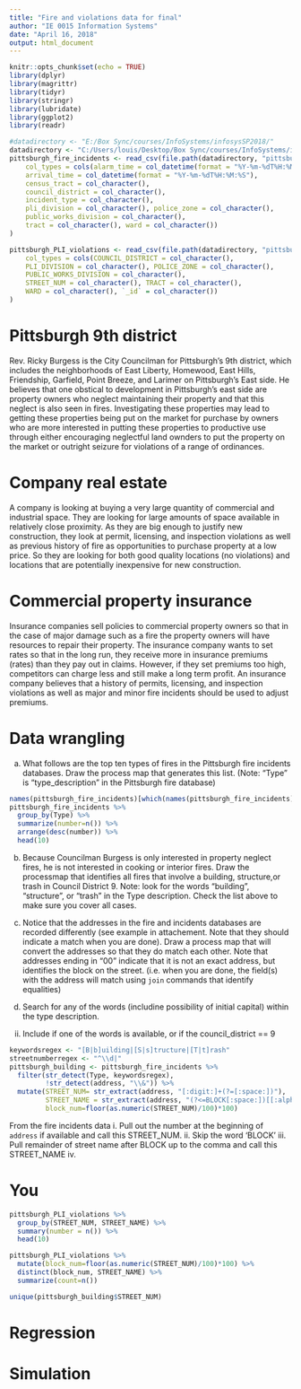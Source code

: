 ```yaml
---
title: "Fire and violations data for final"
author: "IE 0015 Information Systems"
date: "April 16, 2018"
output: html_document
---
```


```r
knitr::opts_chunk$set(echo = TRUE)
library(dplyr)
library(magrittr)
library(tidyr)
library(stringr)
library(lubridate)
library(ggplot2)
library(readr)
```

```r
#datadirectory <- "E:/Box Sync/courses/InfoSystems/infosysSP2018/"
datadirectory <- "C:/Users/louis/Desktop/Box Sync/courses/InfoSystems/infosysSP2018/"
pittsburgh_fire_incidents <- read_csv(file.path(datadirectory, "pittsburgh_fire_incidents.csv"),
    col_types = cols(alarm_time = col_datetime(format = "%Y-%m-%dT%H:%M:%S"),
    arrival_time = col_datetime(format = "%Y-%m-%dT%H:%M:%S"), 
    census_tract = col_character(),
    council_district = col_character(),
    incident_type = col_character(),
    pli_division = col_character(), police_zone = col_character(),
    public_works_division = col_character(),
    tract = col_character(), ward = col_character())
)

pittsburgh_PLI_violations <- read_csv(file.path(datadirectory, "pittsburgh_PLI_violations.csv"),
    col_types = cols(COUNCIL_DISTRICT = col_character(),
    PLI_DIVISION = col_character(), POLICE_ZONE = col_character(),
    PUBLIC_WORKS_DIVISION = col_character(),
    STREET_NUM = col_character(), TRACT = col_character(),
    WARD = col_character(), `_id` = col_character())
)
```

#  Pittsburgh 9th district

Rev. Ricky Burgess is the City Councilman for Pittsburgh's 9th district, which includes the neighborhoods of East Liberty, Homewood, East Hills, Friendship, Garfield, Point Breeze, and Larimer on Pittsburgh's East side.  He believes that one obstical to development in Pittsburgh's east side are property owners who neglect maintaining their property and that this neglect is also seen in fires. Investigating these properties may lead to getting these properties being put on the market for purchase by owners who are more interested in putting these properties to productive use through either encouraging neglectful land ownders to put the property on the market or outright seizure for violations of a range of ordinances.

# Company real estate

A company is looking at buying a very large quantity of commercial and industrial space. They are looking for large amounts of space available in relatively close proximity. As they are big enough to justify new construction, they look at permit, licensing, and inspection violations as well as previous history of fire as opportunities to purchase property at a low price.  So they are looking for both good quality locations (no violations) and locations that are potentially inexpensive for new construction.

#  Commercial property insurance

Insurance companies sell policies to commercial property owners so that in the case of major damage such as a fire the property owners will have resources to repair their property. 
The insurance company wants to set rates so that in the long run, they receive more in insurance premiums (rates) than they pay out in claims. 
However, if they set premiums too high, competitors can charge less and still make a long term profit.
An insurance company believes that a history of permits, licensing, and inspection violations as well as major and minor fire incidents should be used to adjust premiums.  

#  Data wrangling


a. What follows are the top ten types of fires in the Pittsburgh fire incidents databases.  Draw the process map that generates this list. (Note: "Type" is "type_description" in the Pittsburgh fire database)


```r
names(pittsburgh_fire_incidents)[which(names(pittsburgh_fire_incidents) == "type_description")] <- "Type"
pittsburgh_fire_incidents %>%
  group_by(Type) %>%
  summarize(number=n()) %>%
  arrange(desc(number)) %>%
  head(10)
```

b.  Because Councilman Burgess is only interested in property neglect fires, he is not interested in cooking or interior fires.  Draw the processmap that identifies all fires that involve a building, structure,or trash in Council District 9. Note: look for the words "building", "structure", or "trash" in the Type description. Check the list above to make sure you cover all cases.

c.  Notice that the addresses in the fire and incidents databases are recorded differently (see example in attachement. Note that they should indicate a match when you are done).  Draw a process map that will convert the addresses so that they do match each other.  Note that addresses ending in "00" indicate that it is not an exact address, but identifies the block on the street.  (i.e. when you are done, the field(s) with the address will match using `join` commands that identify equalities)



i. Search for any of the words (includine possibility of initial capital) within the type description.
ii. Include if one of the words is available, or if the council_district == 9


```r
keywordsregex <- "[B|b]uilding|[S|s]tructure|[T|t]rash"
streetnumberregex <- "^\\d|"
pittsburgh_building <- pittsburgh_fire_incidents %>%
  filter(str_detect(Type, keywordsregex),
         !str_detect(address, "\\&")) %>%
  mutate(STREET_NUM= str_extract(address, "[:digit:]+(?=[:space:])"),
         STREET_NAME = str_extract(address, "(?<=BLOCK[:space:])[[:alpha:]+[:space:]]*(?=,)"),
         block_num=floor(as.numeric(STREET_NUM)/100)*100)
```

From the fire incidents data
i. Pull out the number at the beginning of `address` if available and call this STREET_NUM.
ii.  Skip the word 'BLOCK'
iii. Pull remainder of street name after BLOCK up to the comma and call this STREET_NAME
iv.


#  You 

```r
pittsburgh_PLI_violations %>%
  group_by(STREET_NUM, STREET_NAME) %>%
  summary(number = n()) %>%
  head(10)
```
```r
pittsburgh_PLI_violations %>%
  mutate(block_num=floor(as.numeric(STREET_NUM)/100)*100) %>%
  distinct(block_num, STREET_NAME) %>%
  summarize(count=n())
```
```r
unique(pittsburgh_building$STREET_NUM)
```

# Regression


# Simulation 
